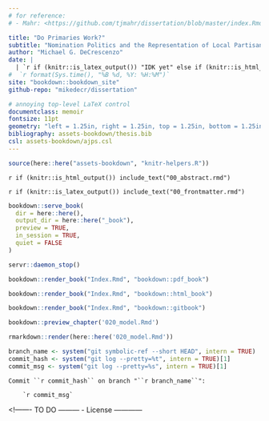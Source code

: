 ```yaml
---
# for reference:
# - Mahr: <https://github.com/tjmahr/dissertation/blob/master/index.Rmd>

title: "Do Primaries Work?"
subtitle: "Nomination Politics and the Representation of Local Partisan Preferences" 
author: "Michael G. DeCrescenzo"
date: |
  | `r if (knitr::is_latex_output()) "IDK yet" else if (knitr::is_html_output()) stringr::str_glue("Compiled {format(Sys.time(), '%B %d, %Y: %H:%M')}")`
#  `r format(Sys.time(), "%B %d, %Y: %H:%M")` 
site: "bookdown::bookdown_site"
github-repo: "mikedecr/dissertation"

# annoying top-level LaTeX control
documentclass: memoir
fontsize: 11pt
geometry: "left = 1.25in, right = 1.25in, top = 1.25in, bottom = 1.25in"
bibliography: assets-bookdown/thesis.bib
csl: assets-bookdown/ajps.csl
---
```




```r
source(here::here("assets-bookdown", "knitr-helpers.R"))
```

<!-- BEGIN FRONTMATTER CONTENT -->

<!-- HTML abstract -->
`r if (knitr::is_html_output()) include_text("00_abstract.rmd")`

<!-- TeX: roman numbering, not on title page -->
`r if (knitr::is_latex_output()) include_text("00_frontmatter.rmd")`





<!-- R E N D E R I N G 

NOTE: if you move writing into subfolders: 
      setwd(here::here("writing")); render_*(...); setwd(here::here())

-->


```r
bookdown::serve_book(
  dir = here::here(), 
  output_dir = here::here("_book"), 
  preview = TRUE, 
  in_session = TRUE, 
  quiet = FALSE
)
```

```r
servr::daemon_stop()
```

```r
bookdown::render_book("Index.Rmd", "bookdown::pdf_book")
```



```r
bookdown::render_book("Index.Rmd", "bookdown::html_book")
```

```r
bookdown::render_book("Index.Rmd", "bookdown::gitbook")
```

```r
bookdown::preview_chapter('020_model.Rmd')
```

```r
rmarkdown::render(here::here('020_model.Rmd'))
```





<!------- TO DO ---------
- Fix this git stuff
------------------------->


<!-- git info  -->
```r
branch_name <- system("git symbolic-ref --short HEAD", intern = TRUE)
commit_hash <- system("git log --pretty=%t", intern = TRUE)[1]
commit_msg <- system("git log --pretty=%s", intern = TRUE)[1]
```


<!-- appears on page 1 if HTML -->
```block
Commit ``r commit_hash`` on branch "``r branch_name``":

    `r commit_msg`
```





<!------- TO DO ---------
- License
------------




